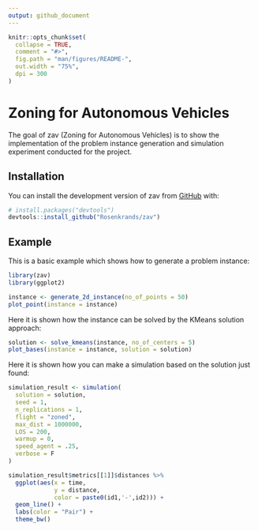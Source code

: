 ```yaml
---
output: github_document
---
```


<!-- README.md is generated from README.Rmd. Please edit that file -->

```r
knitr::opts_chunk$set(
  collapse = TRUE,
  comment = "#>",
  fig.path = "man/figures/README-",
  out.width = "75%",
  dpi = 300
)
```

# Zoning for Autonomous Vehicles

<!-- badges: start -->
<!-- badges: end -->

The goal of zav (Zoning for Autonomous Vehicles) is to show the implementation of the problem instance generation and simulation experiment conducted for the project.

## Installation

You can install the development version of zav from [GitHub](https://github.com/) with:

``` r
# install.packages("devtools")
devtools::install_github("Rosenkrands/zav")
```

## Example

This is a basic example which shows how to generate  a problem instance:

```r
library(zav)
library(ggplot2)

instance <- generate_2d_instance(no_of_points = 50)
plot_point(instance = instance)
```

Here it is shown how the instance can be solved by the KMeans solution approach:

```r
solution <- solve_kmeans(instance, no_of_centers = 5)
plot_bases(instance = instance, solution = solution)
```

Here it is shown how you can make a simulation based on the solution just found:

```r
simulation_result <- simulation(
  solution = solution,
  seed = 1,
  n_replications = 1,
  flight = "zoned",
  max_dist = 1000000,
  LOS = 200,
  warmup = 0,
  speed_agent = .25,
  verbose = F
)
```

```r
simulation_result$metrics[[1]]$distances %>%
  ggplot(aes(x = time, 
             y = distance,
             color = paste0(id1,'-',id2))) +
  geom_line() +
  labs(color = "Pair") +
  theme_bw()
```

